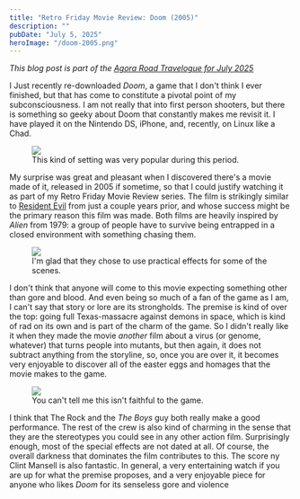```yaml
---
title: "Retro Friday Movie Review: Doom (2005)"
description: ""
pubDate: "July 5, 2025"
heroImage: "/doom-2005.png"
---
```


_This blog post is part of the [Agora Road Travelogue for July 2025](https://forum.agoraroad.com/index.php?threads/agora-road-travelogue-july-25.8076/)_

I Just recently re-downloaded _Doom_, a game that I don't think I ever finished, but that has come to constitute a pivotal point of my subconsciousness. I am not really that into first person shooters, but there is something so geeky about Doom that constantly makes me revisit it. I have played it on the Nintendo DS, iPhone, and, recently, on Linux like a Chad.

<figure>
  <img src="/doom-1.png" />
  <figcaption>This kind of setting was very popular during this period.</figcaption>
</figure>

My surprise was great and pleasant when I discovered there's a movie made of it, released in 2005 if sometime, so that I could justify watching it as part of my Retro Friday Movie Review series. The film is strikingly similar to [Resident Evil](/blog/resident-evil-2002/) from just a couple years prior, and whose success might be the primary reason this film was made. Both films are heavily inspired by _Alien_ from 1979: a group of people have to survive being entrapped in a closed environment with something chasing them.

<figure>
  <img src="/doom-2.png" />
  <figcaption>I'm glad that they chose to use practical effects for some of the scenes.</figcaption>
</figure>

I don't think that anyone will come to this movie expecting something other than gore and blood. And even being so much of a fan of the game as I am, I can't say that story or lore are its strongholds. The premise is kind of over the top: going full Texas-massacre against demons in space, which is kind of rad on its own and is part of the charm of the game. So I didn't really like it when they made the movie _another_ film about a virus (or genome, whatever) that turns people into mutants, but then again, it does not subtract anything from the storyline, so, once you are over it, it becomes very enjoyable to discover all of the easter eggs and homages that the movie makes to the game.

<figure>
  <img src="/doom-3.gif" />
  <figcaption>You can't tell me this isn't faithful to the game.</figcaption>
</figure>

I think that The Rock and the _The Boys_ guy both really make a good performance. The rest of the crew is also kind of charming in the sense that they are the stereotypes you could see in any other action film. Surprisingly enough, most of the special effects are not dated at all. Of course, the overall darkness that dominates the film contributes to this. The score ny Clint Mansell is also fantastic. In general, a very entertaining watch if you are up for what the premise proposes, and a very enjoyable piece for anyone who likes _Doom_ for its senseless gore and violence